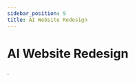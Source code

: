```yaml
---
sidebar_position: 9
title: AI Website Redesign
---
```


# AI Website Redesign
.
<FileCardContainer>
  <FileCard 
    title="AI Website Redesign"
    description="AI Website Redesign"
    link='https://rsggrqpid2ly.sg.larksuite.com/wiki/TYUCwoUlEiGDy7kCuuSlHqJlgsh'
  />

</FileCardContainer>